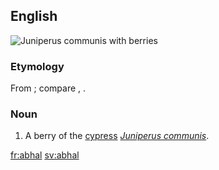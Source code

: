 {{also|ábhal}}
==English==
[[File:Juniperus communis at Valjala on 2005-08-11.jpg|right|thumb|''Juniperus communis'' with berries]]
{{wikipedia|Juniperus communis}}
{{wikispecies|Juniperus communis}}

===Etymology===
From {{etyl|ar|en}}; compare {{cog|gd|ubhal||apple}}, {{cog|pl|jabłko||apple}}.

===Noun===
{{en-noun}}

# A berry of the [[cypress]] ''[[Juniperus communis]]''.

[[fr:abhal]]
[[sv:abhal]]